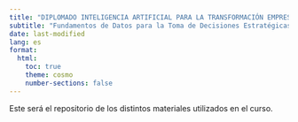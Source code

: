 ```yaml
---
title: "DIPLOMADO INTELIGENCIA ARTIFICIAL PARA LA TRANSFORMACIÓN EMPRESARIAL"
subtitle: "Fundamentos de Datos para la Toma de Decisiones Estratégicas con IA"
date: last-modified
lang: es
format:
  html:
    toc: true
    theme: cosmo
    number-sections: false
---
```


Este será el repositorio de los distintos materiales utilizados en el curso.
